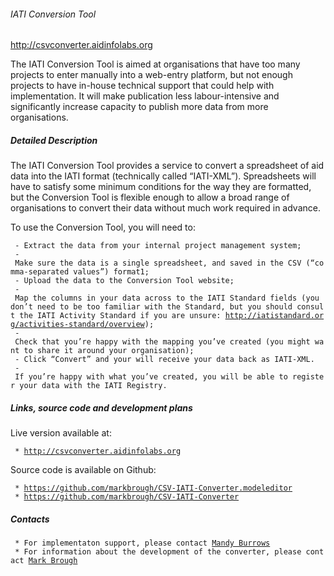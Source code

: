 ====== IATI Conversion Tool ======
[[http://csvconverter.aidinfolabs.org|http://csvconverter.aidinfolabs.org]]
{{:tools:csv_conversion_tool:csv_converter.png?nolink&300 |}}

The IATI Conversion Tool is aimed at organisations that have too many projects to enter manually into a web-entry platform, but not enough projects to have in-house technical support that could help with implementation. It will make publication less labour-intensive and significantly increase capacity to publish more data from more organisations.

===== Detailed Description =====
The IATI Conversion Tool provides a service to convert a spreadsheet of aid data into the IATI format (technically called “IATI-XML”). Spreadsheets will have to satisfy some minimum conditions for the way they are formatted, but the Conversion Tool is flexible enough to allow a broad range of organisations to convert their data without much work required in advance.

To use the Conversion Tool, you will need to:
  - Extract the data from your internal project management system;
  - Make sure the data is a single spreadsheet, and saved in the CSV (“comma-separated values”) format1;
  - Upload the data to the Conversion Tool website;
  - Map the columns in your data across to the IATI Standard fields (you don’t need to be too familiar with the Standard, but you should consult the IATI Activity Standard if you are unsure: http://iatistandard.org/activities-standard/overview);
  - Check that you’re happy with the mapping you’ve created (you might want to share it around your organisation);
  - Click “Convert” and your will receive your data back as IATI-XML.
  - If you’re happy with what you’ve created, you will be able to register your data with the IATI Registry.

===== Links, source code and development plans =====
Live version available at:
  * http://csvconverter.aidinfolabs.org

Source code is available on Github:
  * https://github.com/markbrough/CSV-IATI-Converter.modeleditor
  * https://github.com/markbrough/CSV-IATI-Converter


===== Contacts =====
  * For implementaton support, please contact [[community:user:mandy_burrows|Mandy Burrows]] 
  * For information about the development of the converter, please contact [[community:user:markbrough|Mark Brough]] 